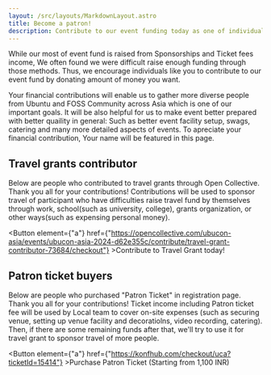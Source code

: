 ```yaml
---
layout: /src/layouts/MarkdownLayout.astro
title: Become a patron!
description: Contribute to our event funding today as one of individuals!
---
```



While our most of event fund is raised from Sponsorships and Ticket fees income, We often found we were difficult raise enough funding through those methods.
Thus, we encourage individuals like you to contribute to our event fund by donating amount of money you want.

Your financial contributions will enable us to gather more diverse people from Ubuntu and FOSS Community across Asia which is one of our important goals.
It will be also helpful for us to make event better prepared with better quaility in general: Such as better event facility setup, swags, catering and many more detailed aspects of events.
To apreciate your financial contribution, Your name will be featured in this page.

## Travel grants contributor
Below are people who contributed to travel grants through Open Collective. Thank you all for your contributions!
Contributions will be used to sponsor travel of participant who have difficulties raise travel fund by themselves through work, school(such as university, college), grants organization, or other ways(such as expensing personal money).

<Button element={"a"} 
    href={"https://opencollective.com/ubucon-asia/events/ubucon-asia-2024-d62e355c/contribute/travel-grant-contributor-73684/checkout"}
    >Contribute to Travel Grant today!</Button>

<OCPatrons ocApiUrl="https://opencollective.com/ubucon-asia-2024-d62e355c/members/all.json?limit=10&offset=0&TierId=73684"/>

## Patron ticket buyers
Below are people who purchased "Patron Ticket" in registration page. Thank you all for your contributions!
Ticket income including Patron ticket fee will be used by Local team to cover on-site expenses
(such as securing venue, setting up venue facility and decoratiolns, video recording, catering). 
Then, if there are some remaining funds after that, we'll try to use it for travel grant to sponsor travel of more people.

<Button element={"a"} 
    href={"https://konfhub.com/checkout/uca?ticketId=15414"}
    >Purchase Patron Ticket (Starting from 1,100 INR)</Button>
